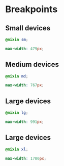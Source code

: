 
<Meta title="Design System/Breakpoints" />

# Breakpoints

## Small devices

```scss
@mixin sm;
```

```scss
max-width: 479px;
```

## Medium devices

```scss
@mixin md;
```

```scss
max-width: 767px;
```

## Large devices

```scss
@mixin lg;
```

```scss
max-width: 991px;
```

## Large devices

```scss
@mixin xl;
```

```scss
max-width: 1780px;
```
